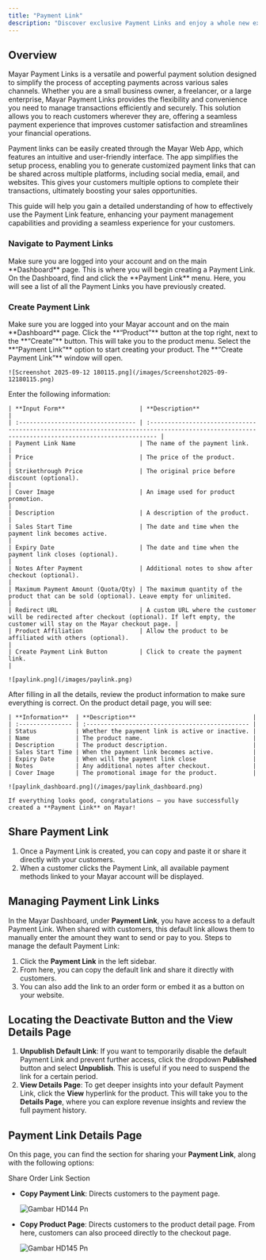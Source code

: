 ```yaml
---
title: "Payment Link"
description: "Discover exclusive Payment Links and enjoy a whole new experience!"
---
```


## Overview

Mayar Payment Links is a versatile and powerful payment solution designed to simplify the process of accepting payments across various sales channels. Whether you are a small business owner, a freelancer, or a large enterprise, Mayar Payment Links provides the flexibility and convenience you need to manage transactions efficiently and securely. This solution allows you to reach customers wherever they are, offering a seamless payment experience that improves customer satisfaction and streamlines your financial operations.

Payment links can be easily created through the Mayar Web App, which features an intuitive and user-friendly interface. The app simplifies the setup process, enabling you to generate customized payment links that can be shared across multiple platforms, including social media, email, and websites. This gives your customers multiple options to complete their transactions, ultimately boosting your sales opportunities.

This guide will help you gain a detailed understanding of how to effectively use the Payment Link feature, enhancing your payment management capabilities and providing a seamless experience for your customers.

### Navigate to Payment Links

<Steps>
  <Step title="Log in to your Mayar Dashboard">
    Make sure you are logged into your account and on the main **Dashboard** page. This is where you will begin creating a Payment Link.
  </Step>
  <Step title="From the Sidebar menu, click on Payment Link.">
    On the Dashboard, find and click the **Payment Link** menu. Here, you will see a list of all the Payment Links you have previously created.
  </Step>
</Steps>

### Create Payment Link

<Steps>
  <Step title=" Go to Dashboard">
    Make sure you are logged into your Mayar account and on the main **Dashboard** page.
  </Step>
  <Step title="Access the Product Menu">
    Click the **“Product”** button at the top right, next to the **“Create”** button. This will take you to the product menu.
  </Step>
  <Step title="Choose Product Type">
    Select the **“Payment Link”** option to start creating your product. The **“Create Payment Link”** window will open.

    ![Screenshot 2025-09-12 180115.png](/images/Screenshot2025-09-12180115.png)
  </Step>
  <Step title="Fill in Product Details">
    Enter the following information:

    | **Input Form**                     | **Description**                                                                                                                                 |
    | :--------------------------------- | :---------------------------------------------------------------------------------------------------------------------------------------------- |
    | Payment Link Name                  | The name of the payment link.                                                                                                                   |
    | Price                              | The price of the product.                                                                                                                       |
    | Strikethrough Price                | The original price before discount (optional).                                                                                                  |
    | Cover Image                        | An image used for product promotion.                                                                                                            |
    | Description                        | A description of the product.                                                                                                                   |
    | Sales Start Time                   | The date and time when the payment link becomes active.                                                                                         |
    | Expiry Date                        | The date and time when the payment link closes (optional).                                                                                      |
    | Notes After Payment                | Additional notes to show after checkout (optional).                                                                                             |
    | Maximum Payment Amount (Quota/Qty) | The maximum quantity of the product that can be sold (optional). Leave empty for unlimited.                                                     |
    | Redirect URL                       | A custom URL where the customer will be redirected after checkout (optional). If left empty, the customer will stay on the Mayar checkout page. |
    | Product Affiliation                | Allow the product to be affiliated with others (optional).                                                                                      |
    | Create Payment Link Button         | Click to create the payment link.                                                                                                               |

    ![paylink.png](/images/paylink.png)
  </Step>
  <Step title="Review and Finish">
    After filling in all the details, review the product information to make sure everything is correct. On the product detail page, you will see:

    | **Information**  | **Description**                                 |
    | :--------------- | :---------------------------------------------- |
    | Status           | Whether the payment link is active or inactive. |
    | Name             | The product name.                               |
    | Description      | The product description.                        |
    | Sales Start Time | When the payment link becomes active.           |
    | Expiry Date      | When will the payment link close                |
    | Notes            | Any additional notes after checkout.            |
    | Cover Image      | The promotional image for the product.          |

    ![paylink_dashboard.png](/images/paylink_dashboard.png)

    If everything looks good, congratulations — you have successfully created a **Payment Link** on Mayar!
  </Step>
</Steps>

## Share Payment Link

1. Once a Payment Link is created, you can copy and paste it or share it directly with your customers.
2. When a customer clicks the Payment Link, all available payment methods linked to your Mayar account will be displayed.

## Managing Payment Link Links

In the Mayar Dashboard, under **Payment Link**, you have access to a default Payment Link. When shared with customers, this default link allows them to manually enter the amount they want to send or pay to you. Steps to manage the default Payment Link:

1. Click the **Payment Link** in the left sidebar.
2. From here, you can copy the default link and share it directly with customers.
3. You can also add the link to an order form or embed it as a button on your website.

## Locating the Deactivate Button and the View Details Page

1. **Unpublish Default Link**: If you want to temporarily disable the default Payment Link and prevent further access, click the dropdown **Published** button and select **Unpublish**. This is useful if you need to suspend the link for a certain period.
2. **View Details Page**: To get deeper insights into your default Payment Link, click the **View** hyperlink for the product. This will take you to the **Details Page**, where you can explore revenue insights and review the full payment history.

## Payment Link Details Page

On this page, you can find the section for sharing your **Payment Link**, along with the following options: 

Share Order Link Section

- **Copy Payment Link**: Directs customers to the payment page.

  ![Gambar HD144 Pn](/images/gambarHD144.png)
- **Copy Product Page**: Directs customers to the product detail page. From here, customers can also proceed directly to the checkout page.

  ![Gambar HD145 Pn](/images/gambarHD145.png)